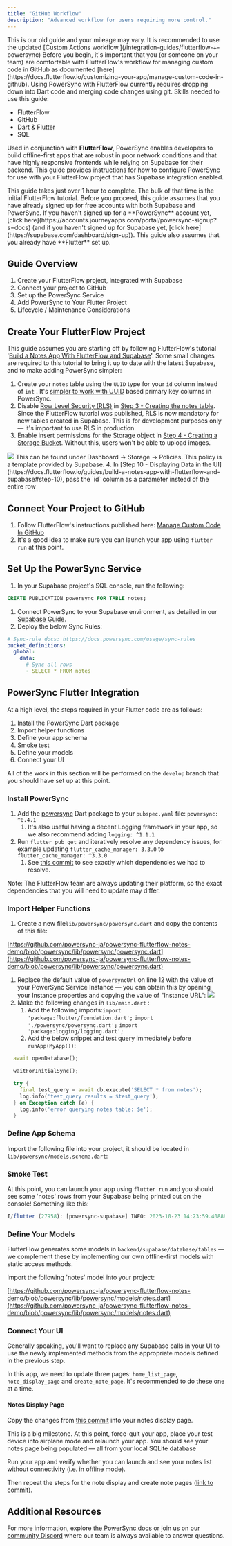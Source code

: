 ```yaml
---
title: "GitHub Workflow"
description: "Advanced workflow for users requiring more control."
---
```


<Note>
  This is our old guide and your mileage may vary. It is recommended to use the updated [Custom Actions workflow.](/integration-guides/flutterflow-+-powersync)
</Note>

<Info>
  Before you begin, it's important that you (or someone on your team) are comfortable with FlutterFlow's workflow for managing custom code in GitHub as documented [here](https://docs.flutterflow.io/customizing-your-app/manage-custom-code-in-github). Using PowerSync with FlutterFlow currently requires dropping down into Dart code and merging code changes using git.
</Info>

<Check>
Skills needed to use this guide:

* FlutterFlow
* GitHub
* Dart & Flutter
* SQL
</Check>

Used in conjunction with **FlutterFlow**, PowerSync enables developers to build offline-first apps that are robust in poor network conditions and that have highly responsive frontends while relying on Supabase for their backend. This guide provides instructions for how to configure PowerSync for use with your FlutterFlow project that has Supabase integration enabled.

<Check>
  This guide takes just over 1 hour to complete. The bulk of that time is the initial FlutterFlow tutorial.
</Check>

<Info>
  Before you proceed, this guide assumes that you have already signed up for free accounts with both Supabase and PowerSync. If you haven't signed up for a **PowerSync** account yet, [click here](https://accounts.journeyapps.com/portal/powersync-signup?s=docs) (and if you haven't signed up for Supabase yet, [click here](https://supabase.com/dashboard/sign-up)). This guide also assumes that you already have **Flutter** set up.
</Info>

## Guide Overview

1. Create your FlutterFlow project, integrated with Supabase
2. Connect your project to GitHub
3. Set up the PowerSync Service
4. Add PowerSync to Your Flutter Project
5. Lifecycle / Maintenance Considerations

## Create Your FlutterFlow Project

This guide assumes you are starting off by following FlutterFlow's tutorial '[Build a Notes App With FlutterFlow and Supabase](https://docs.flutterflow.io/guides/build-a-notes-app-with-flutterflow-and-supabase)'. Some small changes are required to this tutorial to bring it up to date with the latest Supabase, and to make adding PowerSync simpler:

1. Create your `notes` table using the `UUID` type for your `id` column instead of `int` . It's [simpler to work with UUID](/usage/sync-rules/client-id) based primary key columns in PowerSync.
2. Disable [Row Level Security (RLS)](https://supabase.com/docs/guides/database/postgres/row-level-security) in [Step 3 - Creating the notes table](https://docs.flutterflow.io/guides/build-a-notes-app-with-flutterflow-and-supabase#3.-creating-the-notes-table). Since the FlutterFlow tutorial was published, RLS is now mandatory for new tables created in Supabase. This is for development purposes only — it's important to use RLS in production.
3. Enable insert permissions for the Storage object in [Step 4 - Creating a Storage Bucket](https://docs.flutterflow.io/guides/build-a-notes-app-with-flutterflow-and-supabase#4.-creating-a-storage-bucket-in-supabase-for-storing-images). Without this, users won't be able to upload images.
<Frame>
  <img src="/images/integration-70.avif"/>
</Frame>
This can be found under Dashboard -> Storage -> Policies. This policy is a template provided by Supabase.
4. In [Step 10 - Displaying Data in the UI](https://docs.flutterflow.io/guides/build-a-notes-app-with-flutterflow-and-supabase#step-10), pass the `id` column as a parameter instead of the entire row

## Connect Your Project to GitHub

1. Follow FlutterFlow's instructions published here: [Manage Custom Code In GitHub](https://docs.flutterflow.io/customizing-your-app/manage-custom-code-in-github#9.-deploy-from-the-main-branch)
2. It's a good idea to make sure you can launch your app using `flutter run` at this point.

## Set Up the PowerSync Service

1. In your Supabase project's SQL console, run the following:

```sql
CREATE PUBLICATION powersync FOR TABLE notes;
```

1. Connect PowerSync to your Supabase environment, as detailed in our [Supabase Guide](/integration-guides/supabase-+-powersync#connect-powersync-to-your-supabase).
2. Deploy the below Sync Rules:

```yaml
# Sync-rule docs: https://docs.powersync.com/usage/sync-rules
bucket_definitions:
  global:
    data:
      # Sync all rows
      - SELECT * FROM notes
```

## PowerSync Flutter Integration

At a high level, the steps required in your Flutter code are as follows:

1. Install the PowerSync Dart package
2. Import helper functions
3. Define your app schema
4. Smoke test
5. Define your models
6. Connect your UI

All of the work in this section will be performed on the `develop` branch that you should have set up at this point.

### Install PowerSync

1. Add the [powersync](https://pub.dev/packages/powersync) Dart package to your `pubspec.yaml` file: `powersync: ^0.4.1`
   1. It's also useful having a decent Logging framework in your app, so we also recommend adding `logging: ^1.1.1`
2. Run `flutter pub get` and iteratively resolve any dependency issues, for example updating `flutter_cache_manager: 3.3.0` to `flutter_cache_manager: ^3.3.0`
   1. See [this commit](https://github.com/powersync-ja/powersync-flutterflow-notes-demo/commit/3e5864b9eb41f11600c3a7d595822d50ec2074a1#diff-8b7e9df87668ffa6a04b32e1769a33434999e54ae081c52e5d943c541d4c0d25) to see exactly which dependencies we had to resolve.

<Info>
  Note: The FlutterFlow team are always updating their platform, so the exact dependencies that you will need to update may differ.
</Info>

### Import Helper Functions

1. Create a new file`lib/powersync/powersync.dart` and copy the contents of this file:

[https://github.com/powersync-ja/powersync-flutterflow-notes-demo/blob/powersync/lib/powersync/powersync.dart](https://github.com/powersync-ja/powersync-flutterflow-notes-demo/blob/powersync/lib/powersync/powersync.dart)

1. Replace the default value of `powersyncUrl` on line 12 with the value of your PowerSync Service Instance — you can obtain this by opening your Instance properties and copying the value of "Instance URL":
   <Frame>
     <img src="/images/integration-71.avif" />
   </Frame>
2. Make the following changes in `lib/main.dart` :
   1. Add the following imports:`import 'package:flutter/foundation.dart';` `import './powersync/powersync.dart';`
      `import 'package:logging/logging.dart';`
   2. Add the below snippet and test query immediately before `runApp(MyApp())`:

```dart
  await openDatabase();

  waitForInitialSync();

  try {
    final test_query = await db.execute('SELECT * from notes');
    log.info('test_query results = $test_query');
  } on Exception catch (e) {
    log.info('error querying notes table: $e');
  }
```

### Define App Schema

Import the following file into your project, it should be located in `lib/powersync/models.schema.dart`:

### Smoke Test

At this point, you can launch your app using `flutter run` and you should see some 'notes' rows from your Supabase being printed out on the console! Something like this:

```js
I/flutter (27958): [powersync-supabase] INFO: 2023-10-23 14:23:59.408889: test_query results = [{id: 4aeaabcd-4143-438d-a49b-903e051ec4bc, id:1: 4aeaabcd-4143-438d-a49b-903e051ec4bc, created_at: 2023-10-23 13:26:34.436Z, title: first note, note: success!, image_link: https://xyz.supabase.co/storage/v1/object/public/notes/users/uploads/1698089188788000.png}, {id: 56e99a0f-3e47-4d12-8fbe-5cb2b45da8ec, id:1: 56e99a0f-3e47-4d12-8fbe-5cb2b45da8ec, created_at: 2023-10-23 13:27:51.015Z, title: second note, note: workes :) , image_link: https://xyz.supabase.co/storage/v1/object/public/notes/users/uploads/1698089268369000.png}]
```

### Define Your Models

FlutterFlow generates some models in `backend/supabase/database/tables` — we complement these by implementing our own offline-first models with static access methods.

Import the following 'notes' model into your project:

[https://github.com/powersync-ja/powersync-flutterflow-notes-demo/blob/powersync/lib/powersync/models/notes.dart](https://github.com/powersync-ja/powersync-flutterflow-notes-demo/blob/powersync/lib/powersync/models/notes.dart)

### Connect Your UI

Generally speaking, you'll want to replace any Supabase calls in your UI to use the newly implemented methods from the appropriate models defined in the previous step.

In this app, we need to update three pages: `home_list_page`, `note_display_page` and `create_note_page`. It's recommended to do these one at a time.

#### Notes Display Page

Copy the changes from [this commit](https://github.com/powersync-ja/powersync-flutterflow-notes-demo/commit/ca4636e687843b6709aff77d1f630508b1247a9e) into your notes display page.

<Check>
  This is a big milestone. At this point, force-quit your app, place your test device into airplane mode and relaunch your app. You should see your notes page being populated — all from your local SQLite database
</Check>

Run your app and verify whether you can launch and see your notes list without connectivity (i.e. in offline mode).

Then repeat the steps for the note display and create note pages ([link to commit](https://github.com/powersync-ja/powersync-flutterflow-notes-demo/commit/86d0c3827679b5b2357a420d49ccca2c543360b7)).

## Additional Resources

For more information, explore [the PowerSync docs](/intro/powersync-overview) or join us on [our community Discord](https://discord.gg/powersync) where our team is always available to answer questions.

